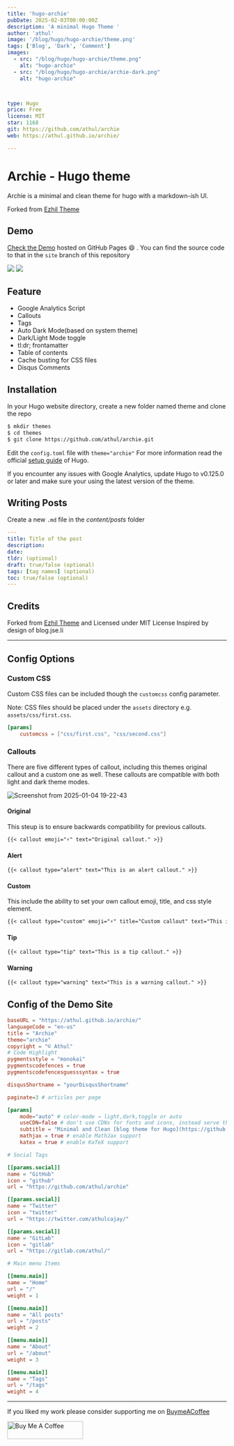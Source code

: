 ```yaml
---
title: 'hugo-archie'
pubDate: 2025-02-03T00:00:00Z
description: 'A minimal Hugo Theme '
author: 'athul'
image: '/blog/hugo/hugo-archie/theme.png'
tags: ['Blog', 'Dark', 'Comment']
images:
  - src: "/blog/hugo/hugo-archie/theme.png"
    alt: "hugo-archie"
  - src: "/blog/hugo/hugo-archie/archie-dark.png"
    alt: "hugo-archie"



type: Hugo
price: Free
license: MIT
star: 1168
git: https://github.com/athul/archie
web: https://athul.github.io/archie/

---
```


# Archie - Hugo theme
Archie is a minimal and clean theme for hugo with a markdown-ish UI.

Forked from [Ezhil Theme](https://github.com/vividvilla/ezhil)

## Demo

[Check the Demo](https://athul.github.io/archie/) hosted on GitHub Pages :smile: . You can find the source code to that in the `site` branch of this repository

![](/blog/hugo/hugo-archie/theme.png)
![](/blog/hugo/hugo-archie/archie-dark.png)
## Feature
- Google Analytics Script
- Callouts
- Tags
- Auto Dark Mode(based on system theme)
- Dark/Light Mode toggle
- tl:dr; frontamatter
- Table of contents
- Cache busting for CSS files
- Disqus Comments

## Installation
In your Hugo website directory, create a new folder named theme and clone the repo
```bash
$ mkdir themes
$ cd themes
$ git clone https://github.com/athul/archie.git
```
Edit the `config.toml` file with `theme="archie"`
For more information read the official [setup guide](https://gohugo.io/installation/) of Hugo.

If you encounter any issues with Google Analytics, update Hugo to v0.125.0 or
later and make sure your using the latest version of the theme.

## Writing Posts
Create a new `.md` file in the *content/posts* folder
```yml
---
title: Title of the post
description:
date:
tldr: (optional)
draft: true/false (optional)
tags: [tag names] (optional)
toc: true/false (optional)
---
```

## Credits
Forked from [Ezhil Theme](https://github.com/vividvilla/ezhil) and Licensed under MIT License
Inspired by design of blog.jse.li

----

## Config Options

### Custom CSS
Custom CSS files can be included though the `customcss` config parameter.

Note: CSS files should be placed under the `assets` directory e.g. `assets/css/first.css`.

```toml
[params]
	customcss = ["css/first.css", "css/second.css"]
```

### Callouts

There are five different types of callout, including this themes original callout and a custom one as well. These callouts are compatible with both light and dark theme modes. 

![Screenshot from 2025-01-04 19-22-43](https://github.com/user-attachments/assets/bcaf7c3c-2339-449f-8bcb-8a2906d7ddcf)


#### Original

This steup is to ensure backwards compatibility for previous callouts.

```markdown                                                                                                                                                                                                    
{{< callout emoji="⚡️" text="Original callout." >}}
```

#### Alert
```markdown
{{< callout type="alert" text="This is an alert callout." >}}
```

#### Custom

This include the ability to set your own callout emoji, title, and css style element.

```markdown
{{< callout type="custom" emoji="⚡️" title="Custom callout" text="This is custom text for a custom callout." style="background-color: transparent; border: 3px solid #d340e0;" >}}
```

#### Tip

```markdown
{{< callout type="tip" text="This is a tip callout." >}}
```

#### Warning

```markdown
{{< callout type="warning" text="This is a warning callout." >}}
```

## Config of the Demo Site

```toml
baseURL = "https://athul.github.io/archie/"
languageCode = "en-us"
title = "Archie"
theme="archie"
copyright = "© Athul"
# Code Highlight
pygmentsstyle = "monokai"
pygmentscodefences = true
pygmentscodefencesguesssyntax = true

disqusShortname = "yourDisqusShortname"

paginate=3 # articles per page

[params]
	mode="auto" # color-mode → light,dark,toggle or auto
	useCDN=false # don't use CDNs for fonts and icons, instead serve them locally.
	subtitle = "Minimal and Clean [blog theme for Hugo](https://github.com/athul/archie)"
	mathjax = true # enable MathJax support
	katex = true # enable KaTeX support

# Social Tags

[[params.social]]
name = "GitHub"
icon = "github"
url = "https://github.com/athul/archie"

[[params.social]]
name = "Twitter"
icon = "twitter"
url = "https://twitter.com/athulcajay/"

[[params.social]]
name = "GitLab"
icon = "gitlab"
url = "https://gitlab.com/athul/"

# Main menu Items

[[menu.main]]
name = "Home"
url = "/"
weight = 1

[[menu.main]]
name = "All posts"
url = "/posts"
weight = 2

[[menu.main]]
name = "About"
url = "/about"
weight = 3

[[menu.main]]
name = "Tags"
url = "/tags"
weight = 4
```
---

If you liked my work please consider supporting me on [BuymeACoffee](https://www.buymeacoffee.com/athulca)

<a href="https://www.buymeacoffee.com/athulca" target="_blank"><img src="https://cdn.buymeacoffee.com/buttons/v2/default-red.png" alt="Buy Me A Coffee" height="41" width="174" /></a>

